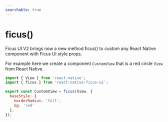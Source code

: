 ```yaml
---
searchable: true
---
```


# ficus()

Ficus UI V2 brings now a new method ficus() to custom any React Native component with Ficus UI style props.

For example here we create a component `CustomView` that is a red circle `View` from React Native. 

```js
import { View } from 'react-native';
import { ficus } from 'react-native-ficus-ui';

export const CustomView = ficus(View, {
  baseStyle: {
    borderRadius: 'full',
    bg: 'red'
  },
});
```

